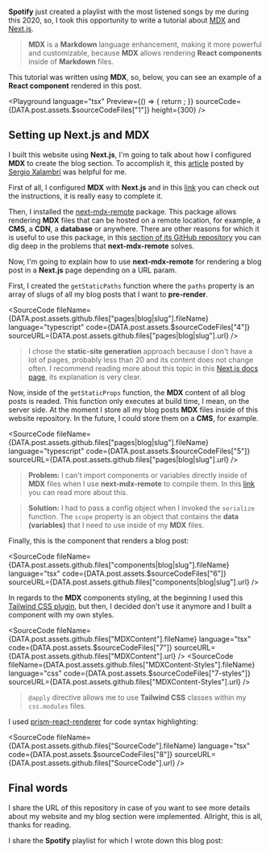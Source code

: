 **Spotify** just created a playlist with the most listened songs by me during this 2020, so, I took this opportunity to write a tutorial about [MDX](https://mdxjs.com/) and [Next.js](https://nextjs.org).

> **MDX** is a **Markdown** language enhancement, making it more powerful and customizable, because **MDX** allows rendering **React components** inside of **Markdown** files.

This tutorial was written using **MDX**, so, below, you can see an example of a **React component** rendered in this post.

<Playground
	language="tsx"
	Preview={() => {
		return <MFMAMHelloWorldMDX text="I'm a React component that uses Tailwind CSS for styling" />;
	}}
	sourceCode={DATA.post.assets.$sourceCodeFiles["1"]}
	height={300}
/>

## Setting up **Next.js** and MDX

I built this website using **Next.js**, I'm going to talk about how I configured **MDX** to create the blog section. To accomplish it, this [article](https://sergiodxa.com/articles/using-mdx-with-remote-content) posted by [Sergio Xalambrí](https://twitter.com/sergiodxa) was helpful for me.

First of all, I configured **MDX** with **Next.js** and in this [link](https://mdxjs.com/getting-started/next) you can check out the instructions, it is really easy to complete it.

Then, I installed the [next-mdx-remote](https://github.com/hashicorp/next-mdx-remote) package. This package allows rendering **MDX** files that can be hosted on a remote location, for example, a **CMS**, a **CDN**, a **database** or anywhere. There are other reasons for which it is useful to use this package, in this [section of its GitHub repository](https://github.com/hashicorp/next-mdx-remote#background--theory) you can dig deep in the problems that **next-mdx-remote** solves.

Now, I'm going to explain how to use **next-mdx-remote** for rendering a blog post in a **Next.js** page depending on a URL param.

First, I created the `getStaticPaths` function where the `paths` property is an array of slugs of all my blog posts that I want to **pre-render**.

<SourceCode
	fileName={DATA.post.assets.github.files["pages|blog|slug"].fileName}
	language="typescript"
	code={DATA.post.assets.$sourceCodeFiles["4"]}
	sourceURL={DATA.post.assets.github.files["pages|blog|slug"].url}
/>

> I chose the **static-site generation** approach because I don't have a lot of pages, probably less than 20 and its content does not change often. I recommend reading more about this topic in this [Next.js docs page](https://nextjs.org/docs/basic-features/data-fetching), its explanation is very clear.

Now, inside of the `getStaticProps` function, the **MDX** content of all blog posts is readed. This function only executes at build time, I mean, on the server side. At the moment I store all my blog posts **MDX** files inside of this website repository. In the future, I could store them on a **CMS**, for example.

<SourceCode
	fileName={DATA.post.assets.github.files["pages|blog|slug"].fileName}
	language="typescript"
	code={DATA.post.assets.$sourceCodeFiles["5"]}
	sourceURL={DATA.post.assets.github.files["pages|blog|slug"].url}
/>

> **Problem:** I can't import components or variables directly inside of **MDX** files when I use **next-mdx-remote** to compile them. In this [link](https://github.com/hashicorp/next-mdx-remote#caveats) you can read more about this.

> **Solution:** I had to pass a config object when I invoked the `serialize` function. The `scope` property is an object that contains the **data (variables)** that I need to use inside of my **MDX** files.

Finally, this is the component that renders a blog post:

<SourceCode
	fileName={DATA.post.assets.github.files["components|blog|slug"].fileName}
	language="tsx"
	code={DATA.post.assets.$sourceCodeFiles["6"]}
	sourceURL={DATA.post.assets.github.files["components|blog|slug"].url}
/>

In regards to the **MDX** components styling, at the beginning I used this [Tailwind CSS plugin](https://tailwindcss.com/docs/typography-plugin), but then, I decided don't use it anymore and I built a component with my own styles.

<SourceCode
	fileName={DATA.post.assets.github.files["MDXContent"].fileName}
	language="tsx"
	code={DATA.post.assets.$sourceCodeFiles["7"]}
	sourceURL={DATA.post.assets.github.files["MDXContent"].url}
/>
<SourceCode
	fileName={DATA.post.assets.github.files["MDXContent-Styles"].fileName}
	language="css"
	code={DATA.post.assets.$sourceCodeFiles["7-styles"]}
	sourceURL={DATA.post.assets.github.files["MDXContent-Styles"].url}
/>

> `@apply` directive allows me to use **Tailwind CSS** classes within my `css.modules` files.

I used [prism-react-renderer](https://github.com/FormidableLabs/prism-react-renderer) for code syntax highlighting:

<SourceCode
	fileName={DATA.post.assets.github.files["SourceCode"].fileName}
	language="tsx"
	code={DATA.post.assets.$sourceCodeFiles["8"]}
	sourceURL={DATA.post.assets.github.files["SourceCode"].url}
/>

## Final words

I share the URL of this repository in case of you want to see more details about my website and my blog section were implemented. Allright, this is all, thanks for reading.

<MFMAMGitHubRepo
	name={DATA.post.assets.github.name}
	url={DATA.post.assets.github.url}
	description={DATA.post.assets.github.description}
/>

I share the **Spotify** playlist for which I wrote down this blog post:

<MFMAMSpotifyPlaylist />
